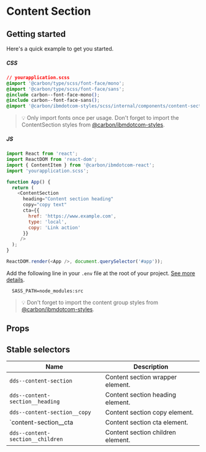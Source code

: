 
# Content Section

## Getting started

Here's a quick example to get you started.

##### CSS

```css
// yourapplication.scss
@import '@carbon/type/scss/font-face/mono';
@import '@carbon/type/scss/font-face/sans';
@include carbon--font-face-mono();
@include carbon--font-face-sans();
@import '@carbon/ibmdotcom-styles/scss/internal/components/content-section';
```

> 💡 Only import fonts once per usage. Don't forget to import the ContentSection
> styles from
> [@carbon/ibmdotcom-styles](https://github.com/carbon-design-system/carbon-for-ibm-dotcom/blob/main/packages/styles).

##### JS

```javascript
import React from 'react';
import ReactDOM from 'react-dom';
import { ContentItem } from '@carbon/ibmdotcom-react';
import 'yourapplication.scss';

function App() {
  return (
    <ContentSection
      heading="Content section heading"
      copy="copy text"
      cta={{
        href: 'https://www.example.com',
        type: 'local',
        copy: 'Link action'
      }}
     />
  );
}

ReactDOM.render(<App />, document.querySelector('#app'));
```

Add the following line in your `.env` file at the root of your project.
[See more details](https://github.com/carbon-design-system/carbon-for-ibm-dotcom/tree/main/packages/styles#usage).

```
  SASS_PATH=node_modules:src
```

> 💡 Don't forget to import the content group styles from
> [@carbon/ibmdotcom-styles](https://github.com/carbon-design-system/carbon-for-ibm-dotcom/blob/main/packages/styles).

## Props

<Props of={ContentSection} />

## Stable selectors

| Name                               | Description                        |
| ---------------------------------- | ---------------------------------- |
| `dds--content-section`             | Content section wrapper element.   |
| `dds--content-section__heading`    | Content section heading element.   |
| `dds--content-section__copy`       | Content section copy element.      |
| `content-section__cta              | Content section cta element.       |
| `dds--content-section__children`   | Content section children element.  |

<Description markdown={contributing} />

